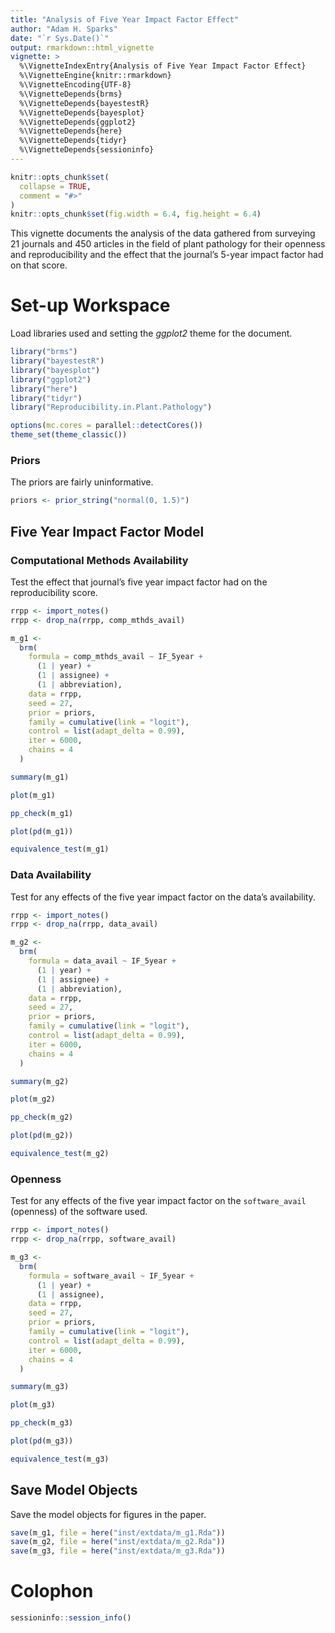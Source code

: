 ```yaml
---
title: "Analysis of Five Year Impact Factor Effect"
author: "Adam H. Sparks"
date: "`r Sys.Date()`"
output: rmarkdown::html_vignette
vignette: >
  %\VignetteIndexEntry{Analysis of Five Year Impact Factor Effect}
  %\VignetteEngine{knitr::rmarkdown}
  %\VignetteEncoding{UTF-8}
  %\VignetteDepends{brms}
  %\VignetteDepends{bayestestR}
  %\VignetteDepends{bayesplot}
  %\VignetteDepends{ggplot2}
  %\VignetteDepends{here}
  %\VignetteDepends{tidyr}
  %\VignetteDepends{sessioninfo}
---
```


```r
knitr::opts_chunk$set(
  collapse = TRUE,
  comment = "#>"
)
knitr::opts_chunk$set(fig.width = 6.4, fig.height = 6.4)
```

This vignette documents the analysis of the data gathered from surveying 21 journals and 450 articles in the field of plant pathology for their openness and reproducibility and the effect that the journal's 5-year impact factor had on that score.

# Set-up Workspace

Load libraries used and setting the *ggplot2* theme for the document.

```r
library("brms")
library("bayestestR")
library("bayesplot")
library("ggplot2")
library("here")
library("tidyr")
library("Reproducibility.in.Plant.Pathology")

options(mc.cores = parallel::detectCores())
theme_set(theme_classic())
```

### Priors

The priors are fairly uninformative.

```r
priors <- prior_string("normal(0, 1.5)")
```

## Five Year Impact Factor Model

### Computational Methods Availability

Test the effect that journal's five year impact factor had on the reproducibility score.

```r
rrpp <- import_notes()
rrpp <- drop_na(rrpp, comp_mthds_avail)

m_g1 <-
  brm(
    formula = comp_mthds_avail ~ IF_5year +
      (1 | year) +
      (1 | assignee) +
      (1 | abbreviation),
    data = rrpp,
    seed = 27,
    prior = priors,
    family = cumulative(link = "logit"),
    control = list(adapt_delta = 0.99),
    iter = 6000,
    chains = 4
  )

summary(m_g1)

plot(m_g1)

pp_check(m_g1)

plot(pd(m_g1))

equivalence_test(m_g1)
```

### Data Availability

Test for any effects of the five year impact factor on the data's availability.

```r
rrpp <- import_notes()
rrpp <- drop_na(rrpp, data_avail)

m_g2 <-
  brm(
    formula = data_avail ~ IF_5year +
      (1 | year) +
      (1 | assignee) +
      (1 | abbreviation),
    data = rrpp,
    seed = 27,
    prior = priors,
    family = cumulative(link = "logit"),
    control = list(adapt_delta = 0.99),
    iter = 6000,
    chains = 4
  )

summary(m_g2)

plot(m_g2)

pp_check(m_g2)

plot(pd(m_g2))

equivalence_test(m_g2)
```

### Openness

Test for any effects of the five year impact factor on the `software_avail` (openness) of the software used.

```r
rrpp <- import_notes()
rrpp <- drop_na(rrpp, software_avail)

m_g3 <-
  brm(
    formula = software_avail ~ IF_5year +
      (1 | year) +
      (1 | assignee),
    data = rrpp,
    seed = 27,
    prior = priors,
    family = cumulative(link = "logit"),
    control = list(adapt_delta = 0.99),
    iter = 6000,
    chains = 4
  )

summary(m_g3)

plot(m_g3)

pp_check(m_g3)

plot(pd(m_g3))

equivalence_test(m_g3)
```

## Save Model Objects

Save the model objects for figures in the paper.

```r
save(m_g1, file = here("inst/extdata/m_g1.Rda"))
save(m_g2, file = here("inst/extdata/m_g2.Rda"))
save(m_g3, file = here("inst/extdata/m_g3.Rda"))
```

# Colophon

```r
sessioninfo::session_info()
```
